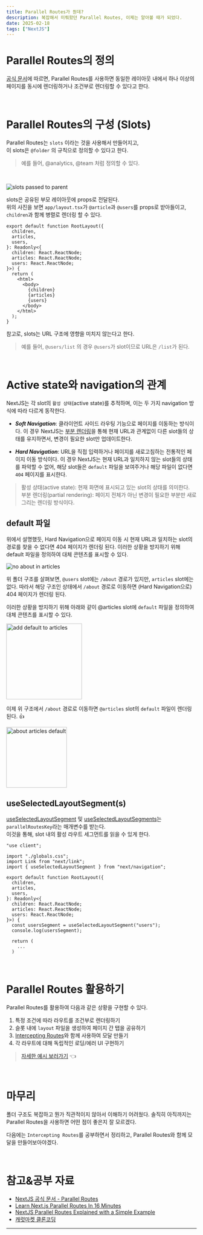 ```yaml
---
title: Parallel Routes가 뭔데?
description: 복잡해서 미뤄왔던 Parallel Routes, 이제는 알아볼 때가 되었다.
date: 2025-02-18
tags: ["NextJS"]
---
```


# Parallel Routes의 정의

[공식 문서](https://nextjs.org/docs/app/building-your-application/routing/parallel-routes)에 따르면, Parallel Routes를 사용하면 동일한 레이아웃 내에서 하나 이상의 페이지를 동시에 렌더링하거나 조건부로 렌더링할 수 있다고 한다.

<br />

# Parallel Routes의 구성 (Slots)

Parallel Routes는 `slots` 이라는 것을 사용해서 만들어지고,  
이 slots은 `@folder` 의 규칙으로 정의할 수 있다고 한다.

> 예를 들어, @analytics, @team 처럼 정의할 수 있다.

<br />

<Image
  src="/api/image/parallel-routes/slots-passed-to-parent.webp"
  alt="slots passed to parent"
/>

slots은 공유된 부모 레이아웃에 props로 전달된다.  
위의 사진을 보면 `app/layout.tsx`가 `@article`과 `@users`를 props로 받아들이고, `children`과 함께 병렬로 렌더링 할 수 있다.

```tsx {7-8,14-15} showLineNumbers title="app/layout.tsx"
export default function RootLayout({
  children,
  articles,
  users,
}: Readonly<{
  children: React.ReactNode;
  articles: React.ReactNode;
  users: React.ReactNode;
}>) {
  return (
    <html>
      <body>
        {children}
        {articles}
        {users}
      </body>
    </html>
  );
}
```

참고로, slots는 URL 구조에 영향을 미치지 않는다고 한다.

> 예를 들어, `@users/list` 의 경우 `@users`가 slot이므로 URL은 `/list`가 된다.

<br />

# Active state와 navigation의 관계

NextJS는 각 slot의 `활성 상태`(active state)를 추적하며, 이는 두 가지 navigation 방식에 따라 다르게 동작한다.

- **_Soft Navigation_**: 클라이언트 사이드 라우팅 기능으로 페이지를 이동하는 방식이다. 이 경우 NextJS는 [부분 렌더링](https://nextjs.org/docs/app/building-your-application/routing/linking-and-navigating#4-partial-rendering)을 통해 현재 URL과 관계없이 다른 slot들의 상태를 유지하면서, 변경이 필요한 slot만 업데이트한다.

- **_Hard Navigation_**: URL을 직접 입력하거나 페이지를 새로고침하는 전통적인 페이지 이동 방식이다. 이 경우 NextJS는 현재 URL과 일치하지 않는 slot들의 상태를 파악할 수 없어, 해당 slot들은 `default` 파일을 보여주거나 해당 파일이 없다면 `404` 페이지를 표시한다.

> 활성 상태(active state): 현재 화면에 표시되고 있는 slot의 상태를 의미한다.  
> 부분 렌더링(partial rendering): 페이지 전체가 아닌 변경이 필요한 부분만 새로 그리는 렌더링 방식이다.

## default 파일

위에서 설명했듯, Hard Navigation으로 페이지 이동 시 현재 URL과 일치하는 slot의 경로를 찾을 수 없다면 404 페이지가 렌더링 된다. 이러한 상황을 방지하기 위해 default 파일을 정의하여 대체 콘텐츠를 표시할 수 있다.

<Image
  src="/api/image/parallel-routes/no-about-in-articles.webp"
  alt="no about in articles"
/>

위 폴더 구조를 살펴보면, `@users` slot에는 `/about` 경로가 있지만, `articles` slot에는 없다. 따라서 해당 구조인 상태에서 `/about` 경로로 이동하면 (Hard Navigation으로) 404 페이지가 렌더링 된다.

이러한 상황을 방지하기 위해 아래와 같이 @articles slot에 `default` 파일을 정의하여 대체 콘텐츠를 표시할 수 있다.

<Image
  src="/api/image/parallel-routes/add-default-to-articles.webp"
  height="200px"
  alt="add default to articles"
/>

이제 위 구조에서 `/about` 경로로 이동하면 `@articles` slot의 `default` 파일이 렌더링
된다. 👍

<Image
  src="/api/image/parallel-routes/about-articles-default.webp"
  height="160px"
  alt="about articles default"
/>

## useSelectedLayoutSegment(s)

[useSelectedLayoutSegment](https://nextjs.org/docs/app/api-reference/functions/use-selected-layout-segment) 및 [useSelectedLayoutSegments](https://nextjs.org/docs/app/api-reference/functions/use-selected-layout-segments)는 `parallelRoutesKey`라는 매개변수를 받는다.  
이것을 통해, slot 내의 활성 라우트 세그먼트를 읽을 수 있게 한다.

```tsx {1,16} showLineNumbers title="app/layout.tsx"
"use client";

import "./globals.css";
import Link from "next/link";
import { useSelectedLayoutSegment } from "next/navigation";

export default function RootLayout({
  children,
  articles,
  users,
}: Readonly<{
  children: React.ReactNode;
  articles: React.ReactNode;
  users: React.ReactNode;
}>) {
  const usersSegment = useSelectedLayoutSegment("users");
  console.log(usersSegment);

  return (
    ...
  )
```

<br />

# Parallel Routes 활용하기

Parallel Routes를 활용하여 다음과 같은 상황을 구현할 수 있다.

1. 특정 조건에 따라 라우트를 조건부로 렌더링하기
2. 슬롯 내에 `layout` 파일을 생성하여 페이지 간 탭을 공유하기
3. [Intercepting Routes](https://nextjs.org/docs/app/building-your-application/routing/intercepting-routes)와 함께 사용하여 모달 만들기
4. 각 라우트에 대해 독립적인 로딩/에러 UI 구현하기

> [자세한 예시 보러가기](http://nextjs.org/docs/app/building-your-application/routing/parallel-routes#examples) 👈

<br />

# 마무리

폴더 구조도 복잡하고 뭔가 직관적이지 않아서 이해하기 어려웠다. 솔직히 아직까지는 Parallel Routes을 사용하면 어떤 점이 좋은지 잘 모르겠다.

다음에는 `Intercepting Routes`를 공부하면서 정리하고, Parallel Routes와 함께 모달을 만들어보아야겠다.

<br />

# 참고&공부 자료

- [NextJS 공식 문서 - Parallel Routes](https://nextjs.org/docs/app/building-your-application/routing/parallel-routes)
- [Learn Next.js Parallel Routes In 16 Minutes](https://youtu.be/wi8kF8UniUI?si=b9CtYKv4jNpkj1Hu)
- [NextJS Parallel Routes Explained with a Simple Example](https://youtu.be/M836RZxReHU?si=VaQEZKxz5Pc0EN6n)
- [캐럿마켓 클론코딩](https://nomadcoders.co/carrot-market)

---
